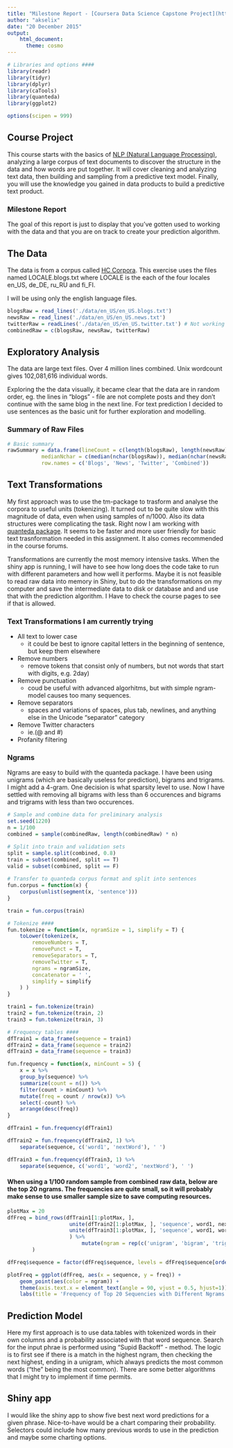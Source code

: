 ```yaml
---
title: "Milestone Report - [Coursera Data Science Capstone Project](https://www.coursera.org/course/dsscapstone)"
author: "akselix"
date: "20 December 2015"
output: 
    html_document:
      theme: cosmo
---
```


```r
# Libraries and options ####
library(readr)
library(tidyr)
library(dplyr)
library(caTools)
library(quanteda)
library(ggplot2)

options(scipen = 999)
```

## Course Project

This course starts with the basics of [NLP (Natural Language Processing)](https://en.wikipedia.org/wiki/Natural_language_processing), analyzing a large corpus of text documents to discover the structure in the data and how words are put together. It will cover cleaning and analyzing text data, then building and sampling from a predictive text model. Finally, you will use the knowledge you gained in data products to build a predictive text product.

### Milestone Report
The goal of this report is just to display that you've gotten used to working with the data and that you are on track to create your prediction algorithm.

## The Data
The data is from a corpus called [HC Corpora](http://www.corpora.heliohost.org/aboutcorpus.html). This exercise uses the files named LOCALE.blogs.txt where LOCALE is the each of the four locales en_US, de_DE, ru_RU and fi_FI.

I will be using only the english language files.

```r
blogsRaw = read_lines('./data/en_US/en_US.blogs.txt')
newsRaw = read_lines('./data/en_US/en_US.news.txt')
twitterRaw = readLines('./data/en_US/en_US.twitter.txt') # Not working with readr because of an "embedded null"
combinedRaw = c(blogsRaw, newsRaw, twitterRaw)
```

## Exploratory Analysis

The data are large text files. Over 4 million lines combined. Unix wordcount gives 102,081,616 individual words.

Exploring the the data visually, it became clear that the data are in random order, eg. the lines in "blogs" - file are not complete posts and they don't continue with the same blog in the next line. For text prediction I decided to use sentences as the basic unit for further exploration and modelling.

### Summary of Raw Files

```r
# Basic summary
rawSummary = data.frame(lineCount = c(length(blogsRaw), length(newsRaw), length(twitterRaw), length(combinedRaw)),
           medianNchar = c(median(nchar(blogsRaw)), median(nchar(newsRaw)), median(nchar(twitterRaw)), median(nchar(combinedRaw))),
           row.names = c('Blogs', 'News', 'Twitter', 'Combined'))
```


## Text Transformations

My first approach was to use the tm-package to trasform and analyse the corpora to useful units (tokenizing). It turned out to be quite slow with this magnitude of data, even when using samples of n/1000. Also its data structures were complicating the task. Right now I am working with [quanteda package](https://cran.r-project.org/web/packages/quanteda/vignettes/quickstart.html). It seems to be faster and more user friendly for basic text trasnformation needed in this assignment. It also comes recommended in the course forums.

Transformations are currently the most memory intensive tasks. When the shiny app is running, I will have to see how long does the code take to run with different parameters and how well it performs. Maybe it is not feasible to read raw data into memory in Shiny, but to do the transformations on my computer and save the intermediate data to disk or database and and use that with the prediction algorithm. I Have to check the course pages to see if that is allowed.

### Text Transformations I am currently trying

- All text to lower case
    - it could be best to ignore capital letters in the beginning of sentence, but keep them elsewhere
- Remove numbers
    - remove tokens that consist only of numbers, but not words that start with digits, e.g. 2day)
- Remove punctuation
    - coud be useful with advanced algorhitms, but with simple ngram-model causes too many sequences.
- Remove separators
    - spaces and variations of spaces, plus tab, newlines, and anything else in the Unicode "separator" category
- Remove Twitter characters
    - ie.(@ and #)
- Profanity filtering

### Ngrams

Ngrams are easy to build with the quanteda package. I have been using unigrams (which are basically useless for prediction), bigrams and trigrams. I might add a 4-gram. One decision is what sparsity level to use. Now I have settled with removing all bigrams with less than 6 occurences and bigrams and trigrams with less than two occurences.

```r
# Sample and combine data for preliminary analysis  
set.seed(1220)
n = 1/100
combined = sample(combinedRaw, length(combinedRaw) * n)

# Split into train and validation sets
split = sample.split(combined, 0.8)
train = subset(combined, split == T)
valid = subset(combined, split == F)
    
# Transfer to quanteda corpus format and split into sentences
fun.corpus = function(x) {
    corpus(unlist(segment(x, 'sentence')))
}

train = fun.corpus(train)

# Tokenize ####
fun.tokenize = function(x, ngramSize = 1, simplify = T) {
    toLower(tokenize(x,
        removeNumbers = T,
        removePunct = T,
        removeSeparators = T,
        removeTwitter = T,
        ngrams = ngramSize,
        concatenator = ' ',
        simplify = simplify
    ) )
}

train1 = fun.tokenize(train)
train2 = fun.tokenize(train, 2)
train3 = fun.tokenize(train, 3)

# Frequency tables ####
dfTrain1 = data_frame(sequence = train1)
dfTrain2 = data_frame(sequence = train2)
dfTrain3 = data_frame(sequence = train3)

fun.frequency = function(x, minCount = 5) {
    x = x %>%
    group_by(sequence) %>%
    summarize(count = n()) %>%
    filter(count > minCount) %>%
    mutate(freq = count / nrow(x)) %>%
    select(-count) %>%
    arrange(desc(freq))
}

dfTrain1 = fun.frequency(dfTrain1)

dfTrain2 = fun.frequency(dfTrain2, 1) %>%
    separate(sequence, c('word1', 'nextWord'), ' ')

dfTrain3 = fun.frequency(dfTrain3, 1) %>%
    separate(sequence, c('word1', 'word2', 'nextWord'), ' ')
```

#### When using a 1/100 random sample from combined raw data, below are the top 20 ngrams. The frequencies are quite small, so it will probably make sense to use smaller sample size to save computing resources.

```r
plotMax = 20
dfFreq = bind_rows(dfTrain1[1:plotMax, ], 
                    unite(dfTrain2[1:plotMax, ], 'sequence', word1, nextWord, sep = ' '),
                    unite(dfTrain3[1:plotMax, ], 'sequence', word1, word2, nextWord, sep = ' ')
                    ) %>%
                        mutate(ngram = rep(c('unigram', 'bigram', 'trigram'), each = plotMax)
        )

dfFreq$sequence = factor(dfFreq$sequence, levels = dfFreq$sequence[order(dfFreq$freq, decreasing = T)])

plotFreq = ggplot(dfFreq, aes(x = sequence, y = freq)) +
    geom_point(aes(color = ngram)) +
    theme(axis.text.x = element_text(angle = 90, vjust = 0.5, hjust=1)) +
    labs(title = 'Frequency of Top 20 Sequencies with Different Ngrams', x = 'Sequence', y = 'Frequency')
```


## Prediction Model

Here my first approach is to use data.tables with tokenized words in their own columns and a probability associated with that word sequence. Search for the input phrae is performed using "Supid Backoff" - method. The logic is to first see if there is a match in the highest ngram, then checking the next highest, ending in a unigram, which always predicts the most common words ("the" being the most common). There are some better algorithms that I might try to implement if time permits.

## Shiny app

I would like the shiny app to show five best next word predictions for a given phrase. Nice-to-have would be a chart comparing their probability. Selectors could include how many previous words to use in the prediction and maybe some charting options.



